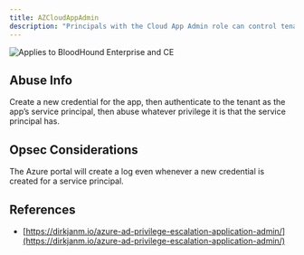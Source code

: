 ---
title: AZCloudAppAdmin
description: "Principals with the Cloud App Admin role can control tenant-resident apps."
---

<img noZoom src="/assets/enterprise-AND-community-edition-pill-tag.svg" alt="Applies to BloodHound Enterprise and CE"/>


## Abuse Info

Create a new credential for the app, then authenticate to the tenant as the app’s service principal, then abuse whatever privilege it is that the service principal has.

## Opsec Considerations

The Azure portal will create a log even whenever a new credential is created for a service principal.

## References

* [https://dirkjanm.io/azure-ad-privilege-escalation-application-admin/](https://dirkjanm.io/azure-ad-privilege-escalation-application-admin/)
